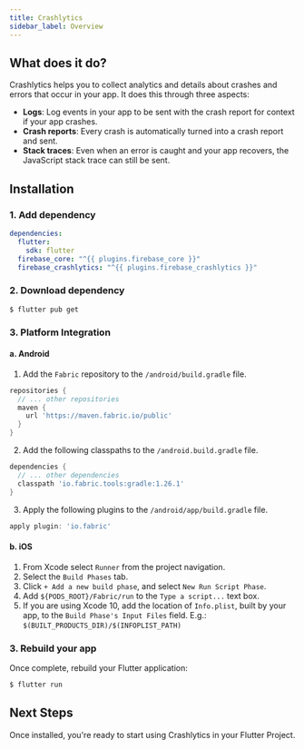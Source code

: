 ```yaml
---
title: Crashlytics
sidebar_label: Overview
---
```


##  What does it do?

Crashlytics helps you to collect analytics and details about crashes and errors that occur in your app. It does this through three aspects:

- **Logs**: Log events in your app to be sent with the crash report for context if your app crashes.
- **Crash reports**: Every crash is automatically turned into a crash report and sent.
- **Stack traces**: Even when an error is caught and your app recovers, the JavaScript stack trace can still be sent.

<YouTube id="k_mdNRZzd30"/>

## Installation

### 1. Add dependency

```yaml {5} title="pubspec.yaml"
dependencies:
  flutter:
    sdk: flutter
  firebase_core: "^{{ plugins.firebase_core }}"
  firebase_crashlytics: "^{{ plugins.firebase_crashlytics }}"
```

### 2. Download dependency

```
$ flutter pub get
```

### 3. Platform Integration

#### a. Android

1. Add the `Fabric` repository to the `/android/build.gradle` file.

```dart
repositories {
  // ... other repositories
  maven {
    url 'https://maven.fabric.io/public'
  }
}
```

2. Add the following classpaths to the `/android.build.gradle` file.

```dart
dependencies {
  // ... other dependencies
  classpath 'io.fabric.tools:gradle:1.26.1'
}
```

3. Apply the following plugins to the `/android/app/build.gradle` file.

```dart
apply plugin: 'io.fabric'
```

#### b. iOS

1. From Xcode select `Runner` from the project navigation.
2. Select the `Build Phases` tab.
3. Click `+ Add a new build phase`, and select `New Run Script Phase`.
4. Add `${PODS_ROOT}/Fabric/run` to the `Type a script...` text box.
5. If you are using Xcode 10, add the location of `Info.plist`, built by your app, to the `Build Phase's Input Files` field.
E.g.: `$(BUILT_PRODUCTS_DIR)/$(INFOPLIST_PATH)`

### 3. Rebuild your app

Once complete, rebuild your Flutter application:

```bash
$ flutter run
```

## Next Steps

Once installed, you're ready to start using Crashlytics in your Flutter Project.
